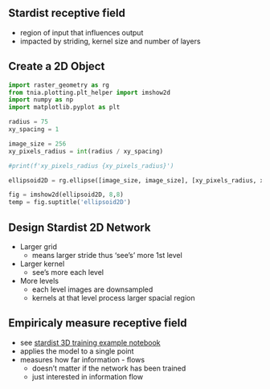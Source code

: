 ## Stardist receptive field

* region of input that influences output
* impacted by striding, kernel size and number of layers

## Create a 2D Object

``` python
import raster_geometry as rg
from tnia.plotting.plt_helper import imshow2d
import numpy as np
import matplotlib.pyplot as plt

radius = 75
xy_spacing = 1

image_size = 256
xy_pixels_radius = int(radius / xy_spacing)

#print(f'xy_pixels_radius {xy_pixels_radius}')

ellipsoid2D = rg.ellipse([image_size, image_size], [xy_pixels_radius, xy_pixels_radius]).astype('uint8')*255

fig = imshow2d(ellipsoid2D, 8,8)
temp = fig.suptitle('ellipsoid2D')

```

## Design Stardist 2D Network

* Larger grid 
    * means larger stride thus 'see's' more 1st level
* Larger kernel 
    * see's more each level
* More levels
    * each level images are downsampled
    * kernels at that level process larger spacial region

## Empiricaly measure receptive field

* see [stardist 3D training example notebook](https://github.com/stardist/stardist/blob/master/examples/3D/2_training.ipynb)
* applies the model to a single point
* measures how far information - flows
    * doesn't matter if the network has been trained
    * just interested in information flow

## {background-image="./stardist-receptive-field.png"}

